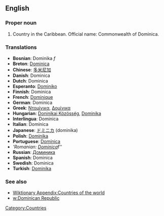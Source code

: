 ==English==
===Proper noun===

# Country in the Caribbean. Official name: Commonwealth of Dominica.

===Translations===
*'''Bosnian''': Dominika ''f''
*'''Breton''': [[Dominica]]
*'''Chinese''': [[多米尼加]]
*'''Danish''': Dominica
*'''Dutch''': Dominica
*'''Esperanto''': [[Dominiko]]
*'''Finnish''': Dominica
*'''French''': [[Dominique]]
*'''German''': Dominica
*'''Greek''': [[Ντομίνικα]], [[Δομίνικα]]
*'''Hungarian''': [[Doninikai Közösség]], [[Dominika]]
*'''Interlingua''': Dominica
*'''Italian''': Dominica
*'''Japanese''': [[ドミニカ]] (dominika)
*'''Polish''': [[Dominika]]
*'''Portuguese''': [[Domínica]]
*'''Romanian: [[Dominica]] ''f''
*'''Russian''': [[Доминика]]
*'''Spanish''': Dominica
*'''Swedish''': Dominica
*'''Turkish''': [[Dominika]]

===See also===
*[[Wiktionary Appendix:Countries of the world]]
*[[w:Dominican Republic]]

[[Category:Countries]]